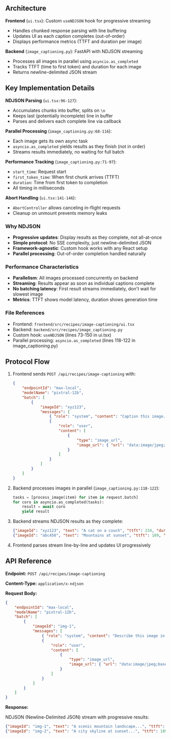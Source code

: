 ## Architecture

**Frontend** (`ui.tsx`): Custom `useNDJSON` hook for progressive streaming

- Handles chunked response parsing with line buffering
- Updates UI as each caption completes (out-of-order)
- Displays performance metrics (TTFT and duration per image)

**Backend** (`image_captioning.py`): FastAPI with NDJSON streaming

- Processes all images in parallel using `asyncio.as_completed`
- Tracks TTFT (time to first token) and duration for each image
- Returns newline-delimited JSON stream

## Key Implementation Details

**NDJSON Parsing** (`ui.tsx:96-127`):

- Accumulates chunks into buffer, splits on `\n`
- Keeps last (potentially incomplete) line in buffer
- Parses and delivers each complete line via callback

**Parallel Processing** (`image_captioning.py:68-116`):

- Each image gets its own async task
- `asyncio.as_completed` yields results as they finish (not in order)
- Streams results immediately, no waiting for full batch

**Performance Tracking** (`image_captioning.py:71-97`):

- `start_time`: Request start
- `first_token_time`: When first chunk arrives (TTFT)
- `duration`: Time from first token to completion
- All timing in milliseconds

**Abort Handling** (`ui.tsx:141-146`):

- `AbortController` allows canceling in-flight requests
- Cleanup on unmount prevents memory leaks

### Why NDJSON

- **Progressive updates**: Display results as they complete, not all-at-once
- **Simple protocol**: No SSE complexity, just newline-delimited JSON
- **Framework-agnostic**: Custom hook works with any React setup
- **Parallel processing**: Out-of-order completion handled naturally

### Performance Characteristics

- **Parallelism**: All images processed concurrently on backend
- **Streaming**: Results appear as soon as individual captions complete
- **No batching latency**: First result streams immediately, don't wait for slowest image
- **Metrics**: TTFT shows model latency, duration shows generation time

### File References

- Frontend: `frontend/src/recipes/image-captioning/ui.tsx`
- Backend: `backend/src/recipes/image_captioning.py`
- Custom hook: `useNDJSON` (lines 73-150 in ui.tsx)
- Parallel processing: `asyncio.as_completed` (lines 118-122 in image_captioning.py)

## Protocol Flow

1. Frontend sends `POST /api/recipes/image-captioning` with:

    ```json
    {
        "endpointId": "max-local",
        "modelName": "pixtral-12b",
        "batch": [
            {
                "imageId": "xyz123",
                "messages": [
                    { "role": "system", "content": "Caption this image..." },
                    {
                        "role": "user",
                        "content": [
                            {
                                "type": "image_url",
                                "image_url": { "url": "data:image/jpeg;base64,..." }
                            }
                        ]
                    }
                ]
            }
        ]
    }
    ```

2. Backend processes images in parallel (`image_captioning.py:118-122`):

    ```python
    tasks = [process_image(item) for item in request.batch]
    for coro in asyncio.as_completed(tasks):
        result = await coro
        yield result
    ```

3. Backend streams NDJSON results as they complete:

    ```json
    {"imageId": "xyz123", "text": "A cat on a couch", "ttft": 234, "duration": 567}
    {"imageId": "abc456", "text": "Mountains at sunset", "ttft": 189, "duration": 423}
    ```

4. Frontend parses stream line-by-line and updates UI progressively

## API Reference

**Endpoint:** `POST /api/recipes/image-captioning`

**Content-Type:** `application/x-ndjson`

**Request Body:**

```json
{
    "endpointId": "max-local",
    "modelName": "pixtral-12b",
    "batch": [
        {
            "imageId": "img-1",
            "messages": [
                { "role": "system", "content": "Describe this image in detail." },
                {
                    "role": "user",
                    "content": [
                        {
                            "type": "image_url",
                            "image_url": { "url": "data:image/jpeg;base64,..." }
                        }
                    ]
                }
            ]
        }
    ]
}
```

**Response:**

NDJSON (Newline-Delimited JSON) stream with progressive results:

```json
{"imageId": "img-1", "text": "A scenic mountain landscape...", "ttft": 234, "duration": 567}
{"imageId": "img-2", "text": "A city skyline at sunset...", "ttft": 189, "duration": 423}
```
